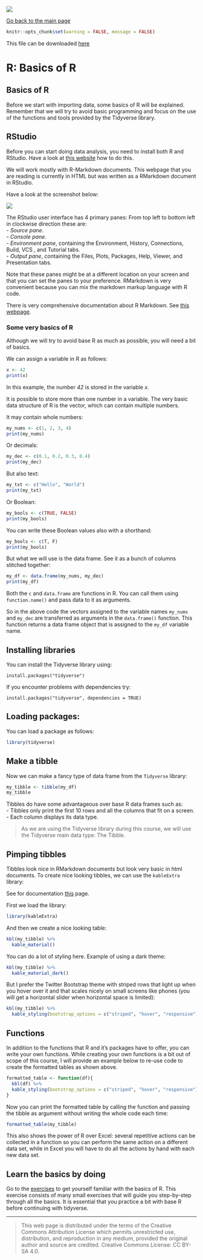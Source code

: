 ![](../hanze/hanze.png)

[Go back to the main page](../index.html)

```r
knitr::opts_chunk$set(warning = FALSE, message = FALSE) 
```

This file can be downloaded [here](./R_02_basics.Rmd)

# R: Basics of R

## Basics of R

Before we start with importing data, some basics of R will be explained. Remember that we will try to avoid basic programming and focus on the use of the functions and tools provided by the Tidyverse library.
  

## RStudio

Before you can start doing data analysis, you need to install both R and RStudio.
Have a look at [this website](https://rstudio-education.github.io/hopr/starting.html) how to do this.


We will work mostly with R-Markdown documents.
This webpage that you are reading is currently in HTML but was written as a RMarkdown document in RStudio.

Have a look at the screenshot below:

![](./pics_02_basics/fig01.png)

The RStudio user interface has 4 primary panes:
From top left to bottom left in clockwise direction these are:  
- *Source pane*.  
- *Console pane*.  
- *Environment pane*, containing the Environment, History, Connections, Build, VCS , and Tutorial tabs.  
- *Output pane*, containing the Files, Plots, Packages, Help, Viewer, and Presentation tabs.  

Note that these panes might be at a different location on your screen and that you can set the panes to your preference.
RMarkdown is very convenient because you can mix the markdown markup language with R code.

There is very comprehensive documentation about R Markdown. See [this webpage](https://rmarkdown.rstudio.com/).
  

### Some very basics of R

Although we will try to avoid base R as much as possible, you will need a bit of basics.

We can assign a variable in R as follows:

```r
x <- 42
print(x)
```

In this example, the number *42* is stored in the variable *x*.  

It is possible to store more than one number in a variable. The very basic data structure of R is the vector, which can contain multiple numbers.

It may contain whole numbers:

```r
my_nums <- c(1, 2, 3, 4)
print(my_nums)
```

Or decimals:

```r
my_dec <- c(0.1, 0.2, 0.3, 0.4)
print(my_dec)
```

But also text:

```r
my_txt <- c("Hello", "World")
print(my_txt)
```

Or Boolean:

```r
my_bools <- c(TRUE, FALSE)
print(my_bools)
```

You can write these Boolean values also with a shorthand:

```r
my_bools <- c(T, F)
print(my_bools)
```

But what we will use is the data frame. See it as a bunch of columns stitched together:

```r
my_df <- data.frame(my_nums, my_dec)
print(my_df)
```

Both the `c` and `data.frame` are functions in R.
You can call them using `function.name()` and pass data to it as arguments.

So in the above code the vectors assigned to the variable names `my_nums` and `my_dec` are transferred as arguments in the `data.frame()` function. 
This function returns a data frame object that is assigned to the `my_df` variable name.

  
## Installing libraries

You can install the Tidyverse library using:

```
install.packages("tidyverse")
```

If you encounter problems with dependencies try:

```
install.packages("tidyverse", dependencies = TRUE)
```
  
## Loading packages:

You can load a package as follows:

```r
library(tidyverse)
```

  
## Make a tibble

Now we can make a fancy type of data frame from the `Tidyverse` library:


```r
my_tibble <- tibble(my_df)
my_tibble
```

Tibbles do have some advantageous over base R data frames such as:  
- Tibbles only print the first 10 rows and all the columns that fit on a screen.  
- Each column displays its data type.

>As we are using the Tidyverse library during this course, we will use the Tidyverse main data type: The Tibble.
  
## Pimping tibbles

Tibbles look nice in RMarkdown documents but look very basic in html documents.
To create nice looking tibbles, we can use the `kableExtra` library:

See for documentation [this](https://cran.r-project.org/web/packages/kableExtra/vignettes/awesome_table_in_html.html) page.


First we load the library:

```r
library(kableExtra)
```

And then we create a nice looking table:

```r
kbl(my_tibble) %>%
  kable_material()
```

You can do a lot of styling here. Example of using a dark theme:

```r
kbl(my_tibble) %>%
  kable_material_dark()
```

But I prefer the Twitter Bootstrap theme with striped rows that light up when you hover over it and that scales nicely on small screens like phones (you will get a horizontal slider when horizontal space is limited):

```r
kbl(my_tibble) %>%
  kable_styling(bootstrap_options = c("striped", "hover", "responsive"))
```


## Functions

In addition to the functions that R and it's packages have to offer, you can write your own functions. While creating your own functions is a bit out of scope of this course, I will provide an example below to re-use code to create the formatted tables as shown above.

```r
formatted_table <- function(df){
  kbl(df) %>%
  kable_styling(bootstrap_options = c("striped", "hover", "responsive"))
}
```


Now you can print the formatted table by calling the function and passing the tibble as argument without writing the whole code each time:

```r
formatted_table(my_tibble)
```

  
This also shows the power of R over Excel: several repetitive actions can be collected in a function so you can perform the same action on a different data set, while in Excel you will have to do all the actions by hand with each new data set.


## Learn the basics by doing

Go to the [exercises](https://bml-research.github.io/data_analysis_bml/R/R_02_basics_exercises.html) to get yourself familiar with the basics of R. This exercise consists of many small exercises that will guide you step-by-step through all the basics. It is essential that you practice a bit with base R before continuing with tidyverse.  


---


>This web page is distributed under the terms of the Creative Commons Attribution License which permits unrestricted use, distribution, and reproduction in any medium, provided the original author and source are credited.
>Creative Commons License: CC BY-SA 4.0.

